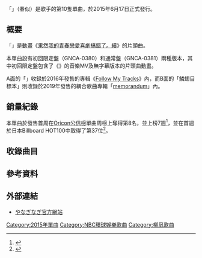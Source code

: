 {{Notability Unreferenced|time=2020-07-10T17:58:09+00:00}}
{{Infobox Single 
| Name            = {{lang|ja|春擬き}}
| Artist          = [[やなぎなぎ|やなぎなぎ]]
| Album           = Follow My Tracks
| A-side          = 
| B-side          = 鱗翅目標本
| Released        = 2015年6月17日
| Format          = [[單曲|單曲]]
| Recorded        = {{JPN}}
| Genre           = [[J-POP|J-POP]]（[[動畫歌曲|動畫歌曲]]）
| Length          = 16分36秒
| Label           = [[NBC環球娛樂|NBC環球娛樂]]
| Writer          = {{lang|ja|[[やなぎなぎ|やなぎなぎ]]}}（全作詞,作曲 #2）<br/> 北川勝利（作曲 #1）
| Producer        =
| Certification   =
| Chart position  = * 8位（[[Oricon公信榜|Oricon公信榜]]）
| Last single    = [[Sweet_Track／Burn_Out_the_ENERGY|Sweet Track／Burn Out the ENERGY]]<br/>（2014年）
| This single    = '''春擬き'''<br/>（ 年）
| Next single    = [[オラリオン|オラリオン]]<br/>（ 年）
| Misc = 
}}

「'''{{lang|ja|春擬き}}'''」（春似）是歌手{{lang|ja|[[やなぎなぎ|やなぎなぎ]]}}的第10隻單曲，於2015年6月17日正式發行。

== 概要 ==
「{{lang|ja|春擬き}}」是[[動畫|動畫]]《[[果然我的青春戀愛喜劇搞錯了|果然我的青春戀愛喜劇搞錯了。續]]》的片頭曲。

本單曲設有初回限定盤（GNCA-0380）和通常盤（GNCA-0381）兩種版本，其中初回限定盤包含了《{{lang|ja|春擬き}}》的音樂MV及無字幕版本的片頭曲動畫。 

A面的「{{lang|ja|春擬き}}」收録於2016年發售的專輯《[[Follow_My_Tracks|Follow My Tracks]]》內，而B面的「鱗翅目標本」則收録於2019年發售的耦合歌曲專輯「[[memorandum（柳凪的專輯）|memorandum]]」內。

== 銷量紀錄 ==

本單曲於發售首周在[[Oricon公信榜|Oricon公信榜]]單曲周榜上奪得第8名，並上榜7週<ref>{{Cite web|url=https://www.oricon.co.jp/prof/502335/products/1123951/1/|title=春擬き|work=ORICON STYLE|author=|publisher=[[Oricon公信榜|Oricon公信榜]]|accessdate=2020-07-15|archive-date=2020-07-15|archive-url=https://web.archive.org/web/20200715021748/https://www.oricon.co.jp/prof/502335/products/1123951/1/|dead-url=no}}</ref>，並在首週於日本Billboard HOT100中取得了第37位<ref>{{cite web|url=http://www.billboard-japan.com/charts/detail?a=hot100&year=2015&month=06&day=15|script-title=ja:Billboard Japan HOT100 2015/06/15 付け|publisher=[[Billboard|Billboard]]|accessdate=2020-07-26|archive-date=2021-11-04|archive-url=https://web.archive.org/web/20211104114621/https://www.billboard-japan.com/charts/detail?a=hot100&year=2015&month=06&day=15|dead-url=no}}</ref>。

== 收錄曲目 ==

{{Track listing
| headline      = CD

|all_lyrics = {{lang|ja|やなぎなぎ}}

|title1 = '''{{lang|ja|春擬き}}'''
|music1 = 北川勝利
|arranger1 = 北川勝利
|length1 = 4:30

|title2 = '''鱗翅目標本'''
|music2 = {{lang|ja|やなぎなぎ}}
|arranger2 = {{lang|ja|やなぎなぎ}}
|length2 = 3:49

|title3 = '''{{lang|ja|春擬き}}<instrumental>'''
|music3 = 北川勝利
|arranger3 = 北川勝利
|length3 = 4:29

|title4 = '''鱗翅目標本<instrumental>'''
|music4 = {{lang|ja|やなぎなぎ}}
|arranger4 = {{lang|ja|やなぎなぎ}}
|length4 = 3:48

}}

{{Track listing
| headline      = DVD（初回限定盤）

|title1 = '''「{{lang|ja|春擬き}}」(MV)'''

|title2 = '''「{{lang|ja|春擬き}}」(MV -short ver.-)'''

}}

== 參考資料 ==
{{Reflist}}

== 外部連結 ==
* [http://yanaginagi.net/ やなぎなぎ官方網站] {{Wayback|url=http://yanaginagi.net/ |date=20200714175359 }}{{ja}}

{{DEFAULTSORT:Haru Modoki}}
[[Category:2015年單曲|Category:2015年單曲]]
[[Category:NBC環球娛樂歌曲|Category:NBC環球娛樂歌曲]]
[[Category:柳凪歌曲|Category:柳凪歌曲]]
